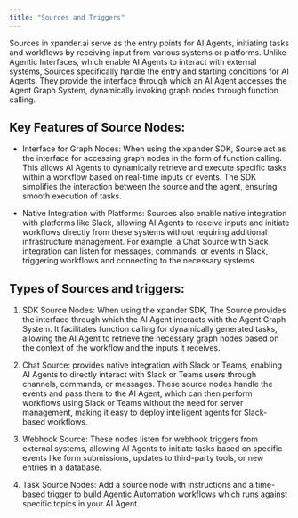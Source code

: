 ```yaml
---
title: "Sources and Triggers"
---
```


Sources in xpander.ai serve as the entry points for AI Agents, initiating tasks and workflows by receiving input from various systems or platforms. Unlike Agentic Interfaces, which enable AI Agents to interact with external systems, Sources specifically handle the entry and starting conditions for AI Agents. They provide the interface through which an AI Agent accesses the Agent Graph System, dynamically invoking graph nodes through function calling.

## Key Features of Source Nodes:

* Interface for Graph Nodes: When using the xpander SDK, Source act as the interface for accessing graph nodes in the form of function calling. This allows AI Agents to dynamically retrieve and execute specific tasks within a workflow based on real-time inputs or events. The SDK simplifies the interaction between the source and the agent, ensuring smooth execution of tasks.

* Native Integration with Platforms: Sources also enable native integration with platforms like Slack, allowing AI Agents to receive inputs and initiate workflows directly from these systems without requiring additional infrastructure management. For example, a Chat Source with Slack integration can listen for messages, commands, or events in Slack, triggering workflows and connecting to the necessary systems.

## Types of Sources and triggers:

1. SDK Source Nodes: When using the xpander SDK, The Source provides  the interface through which the AI Agent interacts with the Agent Graph System. It facilitates  function calling for dynamically generated tasks, allowing the AI Agent to retrieve the necessary graph nodes based on the context of the workflow and the inputs it receives.

2. Chat Source: provides native integration with Slack or Teams, enabling AI Agents to directly interact with Slack or Teams users through channels, commands, or messages. These source nodes handle the events and pass them to the AI Agent, which can then perform workflows using Slack or Teams without the need for server management, making it easy to deploy intelligent agents for Slack-based workflows.

3. Webhook Source: These nodes listen for webhook triggers from external systems, allowing AI Agents to initiate tasks based on specific events like form submissions, updates to third-party tools, or new entries in a database.

4. Task Source Nodes: Add a source node with instructions and a time-based trigger to build Agentic Automation workflows which runs against specific topics in your AI Agent.